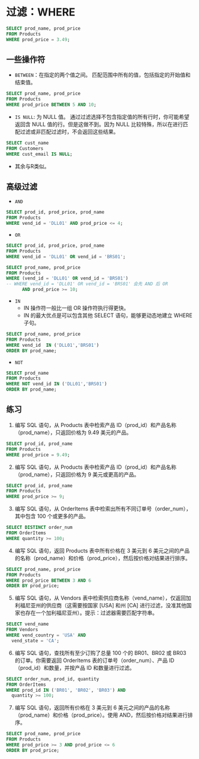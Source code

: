 # 过滤：WHERE

```sql
SELECT prod_name, prod_price
FROM Products
WHERE prod_price = 3.49;
```

## 一些操作符
- `BETWEEN`：在指定的两个值之间。
  匹配范围中所有的值，包括指定的开始值和结束值。

```sql
SELECT prod_name, prod_price
FROM Products
WHERE prod_price BETWEEN 5 AND 10;
```

- `IS NULL`: 为 NULL 值。
  通过过滤选择不包含指定值的所有行时，你可能希望返回含 NULL 值的行。但是这做不到。因为 NULL 比较特殊，所以在进行匹配过滤或非匹配过滤时，不会返回这些结果。


```sql
SELECT cust_name
FROM Customers
WHERE cust_email IS NULL;
```

- 其余与R类似。

## 高级过滤

- `AND`
```sql
SELECT prod_id, prod_price, prod_name
FROM Products
WHERE vend_id = 'DLL01' AND prod_price <= 4;
```

- `OR`
```sql
SELECT prod_id, prod_price, prod_name
FROM Products
WHERE vend_id = 'DLL01' OR vend_id = 'BRS01';
```


```sql
SELECT prod_name, prod_price
FROM Products
WHERE (vend_id = 'DLL01' OR vend_id = 'BRS01')
-- WHERE vend_id = 'DLL01' OR vend_id = 'BRS01' 会先 AND 后 OR
      AND prod_price >= 10;
```

- `IN`
  - IN 操作符一般比一组 OR 操作符执行得更快。
  - IN 的最大优点是可以包含其他 SELECT 语句，能够更动态地建立 WHERE 子句。
  
```sql
SELECT prod_name, prod_price
FROM Products
WHERE vend_id  IN ('DLL01','BRS01')
ORDER BY prod_name;
```

- `NOT`

```sql
SELECT prod_name
FROM Products
WHERE NOT vend_id IN ('DLL01','BRS01')
ORDER BY prod_name;
```

## 练习
1. 编写 SQL 语句，从 Products 表中检索产品 ID（prod_id）和产品名称（prod_name），只返回价格为 9.49 美元的产品。

```sql
SELECT prod_id, prod_name
FROM Products
WHERE prod_price = 9.49;
```

2. 编写 SQL 语句，从 Products 表中检索产品 ID（prod_id）和产品名称（prod_name），只返回价格为 9 美元或更高的产品。

```sql
SELECT prod_id, prod_name
FROM Products
WHERE prod_price >= 9;
```

3. 编写 SQL 语句，从 OrderItems 表中检索出所有不同订单号（order_num），其中包含 100 个或更多的产品。

```sql
SELECT DISTINCT order_num
FROM OrderItems
WHERE quantity >= 100;
```

4. 编写 SQL 语句，返回 Products 表中所有价格在 3 美元到 6 美元之间的产品的名称（prod_name）和价格（prod_price），然后按价格对结果进行排序。

```sql
SELECT prod_name, prod_price
FROM Products
WHERE prod_price BETWEEN 3 AND 6
ORDER BY prod_price;
```

5. 编写 SQL 语句，从 Vendors 表中检索供应商名称（vend_name），仅返回加利福尼亚州的供应商（这需要按国家 [USA] 和州 [CA] 进行过滤，没准其他国家也存在一个加利福尼亚州）。提示：过滤器需要匹配字符串。

```sql
SELECT vend_name 
FROM Vendors
WHERE vend_country = 'USA' AND 
  vend_state = 'CA';
```

6. 编写 SQL 语句，查找所有至少订购了总量 100 个的 BR01、BR02 或 BR03 的订单。你需要返回 OrderItems 表的订单号（order_num）、产品 ID（prod_id）和数量，并按产品 ID 和数量进行过滤。

```sql
SELECT order_num, prod_id, quantity
FROM OrderItems
WHERE prod_id IN ('BR01', 'BR02', 'BR03') AND 
  quantity >= 100;
```

7. 编写 SQL 语句，返回所有价格在 3 美元到 6 美元之间的产品的名称（prod_name）和价格（prod_price）。使用 AND，然后按价格对结果进行排序。

```sql
SELECT prod_name, prod_price
FROM Products
WHERE prod_price >= 3 AND prod_price <= 6
ORDER BY prod_price;
```

